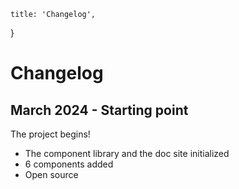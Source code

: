    title: 'Changelog',
}

# Changelog


## March 2024 - Starting point

The project begins!

- The component library and the doc site initialized
- 6 components added
- Open source

